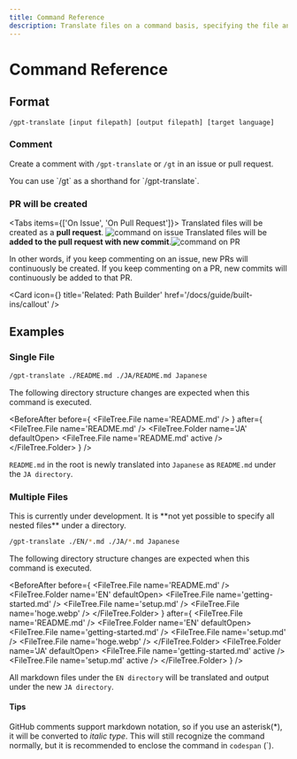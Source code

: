 ```yaml
---
title: Command Reference
description: Translate files on a command basis, specifying the file and target language
---
```



# Command Reference

## Format

```shell
/gpt-translate [input filepath] [output filepath] [target language]
```

<Steps>

### Comment

Create a comment with `/gpt-translate` or `/gt` in an issue or pull request.

<Callout type='info'>
  You can use `/gt` as a shorthand for `/gpt-translate`.
</Callout>

### PR will be created

<Tabs items={['On Issue', 'On Pull Request']}>
  <Tab>
    Translated files will be created as a **pull request**. ![command on
    issue](https://i.gyazo.com/7e2c80bc12c46e137aed91e825ca4100.png)
  </Tab>
  <Tab>
    Translated files will be **added to the pull request with new
    commit**.![command on
    PR](https://i.gyazo.com/804e24e8596224f062f3193d26bc811c.png)
  </Tab>
</Tabs>

</Steps>

In other words, if you keep commenting on an issue, new PRs will continuously be created.
If you keep commenting on a PR, new commits will continuously be added to that PR.

<Card
  icon={<WrenchIcon />}
  title='Related: Path Builder'
  href='/docs/guide/built-ins/callout'
/>

## Examples

### Single File

```bash
/gpt-translate ./README.md ./JA/README.md Japanese
```

The following directory structure changes are expected when this command is executed.

<BeforeAfter
  before={
    <FileTree>
      <FileTree.File name='README.md' />
    </FileTree>
  }
  after={
    <FileTree>
      <FileTree.File name='README.md' />
      <FileTree.Folder name='JA' defaultOpen>
        <FileTree.File name='README.md' active />
      </FileTree.Folder>
    </FileTree>
  }
/>

`README.md` in the root is newly translated into `Japanese` as `README.md` under the `JA directory`.

### Multiple Files

<Callout type='warning'>
  This is currently under development. It is **not yet possible to specify all
  nested files** under a directory.
</Callout>

```bash
/gpt-translate ./EN/*.md ./JA/*.md Japanese
```

The following directory structure changes are expected when this command is executed.

<BeforeAfter
  before={
    <FileTree>
      <FileTree.File name='README.md' />
      <FileTree.Folder name='EN' defaultOpen>
        <FileTree.File name='getting-started.md' />
        <FileTree.File name='setup.md' />
        <FileTree.File name='hoge.webp' />
      </FileTree.Folder>
    </FileTree>
  }
  after={
    <FileTree>
      <FileTree.File name='README.md' />
      <FileTree.Folder name='EN' defaultOpen>
        <FileTree.File name='getting-started.md' />
        <FileTree.File name='setup.md' />
        <FileTree.File name='hoge.webp' />
      </FileTree.Folder>
      <FileTree.Folder name='JA' defaultOpen>
        <FileTree.File name='getting-started.md' active />
        <FileTree.File name='setup.md' active />
      </FileTree.Folder>
    </FileTree>
  }
/>

All markdown files under the `EN directory` will be translated and output under the new `JA directory`.

#### Tips

GitHub comments support markdown notation, so if you use an asterisk(\*), it will be converted to _italic type_.
This will still recognize the command normally, but it is recommended to enclose the command in `codespan` (\`).
